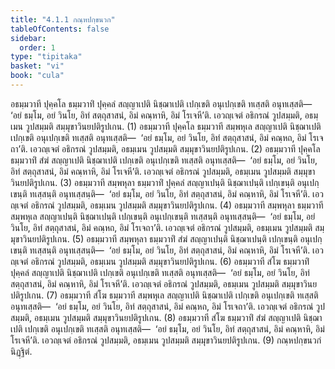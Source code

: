 ```yaml
---
title: "4.1.1 กณฺหปกฺขนวก"
tableOfContents: false
sidebar:
  order: 1
type: "tipitaka"
basket: "vi"
book: "cula"
---
```



<DynamicBreadcrumb />

<Division number="187" book="cula">

<Paragraph number="787" book="cula">
อธมฺมวาที ปุคฺคโล ธมฺมวาทิํ ปุคฺคลํ สญฺญาเปติ นิชฺฌาเปติ เปกฺเขติ อนุเปกฺเขติ ทเสฺสติ อนุทเสฺสติ—  ‘อยํ ธมฺโม, อยํ วินโย, อิทํ สตฺถุสาสนํ, อิมํ คณฺหาหิ, อิมํ โรเจหี’ติ. เอวญฺเจตํ อธิกรณํ วูปสมฺมติ, อธมฺเมน วูปสมฺมติ สมฺมุขาวินยปติรูปเกน. (1)
</Paragraph>

<Paragraph number="788" book="cula">
อธมฺมวาที ปุคฺคโล ธมฺมวาที สมฺพหุเล สญฺญาเปติ นิชฺฌาเปติ เปกฺเขติ อนุเปกฺเขติ ทเสฺสติ อนุทเสฺสติ—  ‘อยํ ธมฺโม, อยํ วินโย, อิทํ สตฺถุสาสนํ, อิมํ คณฺหถ, อิมํ โรเจถา’ติ. เอวญฺเจตํ อธิกรณํ วูปสมฺมติ, อธมฺเมน วูปสมฺมติ สมฺมุขาวินยปติรูปเกน. (2)
</Paragraph>

<Paragraph number="789" book="cula">
อธมฺมวาที ปุคฺคโล ธมฺมวาทิํ สํฆํ สญฺญาเปติ นิชฺฌาเปติ เปกฺเขติ อนุเปกฺเขติ ทเสฺสติ อนุทเสฺสติ—  ‘อยํ ธมฺโม, อยํ วินโย, อิทํ สตฺถุสาสนํ, อิมํ คณฺหาหิ, อิมํ โรเจหี’ติ. เอวญฺเจตํ อธิกรณํ วูปสมฺมติ, อธมฺเมน วูปสมฺมติ สมฺมุขาวินยปติรูปเกน. (3)
</Paragraph>

<Paragraph number="790" book="cula">
อธมฺมวาที สมฺพหุลา ธมฺมวาทิํ ปุคฺคลํ สญฺญาเปนฺติ นิชฺฌาเปนฺติ เปกฺเขนฺติ อนุเปกฺเขนฺติ ทเสฺสนฺติ อนุทเสฺสนฺติ—  ‘อยํ ธมฺโม, อยํ วินโย, อิทํ สตฺถุสาสนํ, อิมํ คณฺหาหิ, อิมํ โรเจหี’ติ. เอวญฺเจตํ อธิกรณํ วูปสมฺมติ, อธมฺเมน วูปสมฺมติ สมฺมุขาวินยปติรูปเกน. (4)
</Paragraph>

<Paragraph number="791" book="cula">
อธมฺมวาที สมฺพหุลา ธมฺมวาที สมฺพหุเล สญฺญาเปนฺติ นิชฺฌาเปนฺติ เปกฺเขนฺติ อนุเปกฺเขนฺติ ทเสฺสนฺติ อนุทเสฺสนฺติ—  ‘อยํ ธมฺโม, อยํ วินโย, อิทํ สตฺถุสาสนํ, อิมํ คณฺหถ, อิมํ โรเจถา’ติ. เอวญฺเจตํ อธิกรณํ วูปสมฺมติ, อธมฺเมน วูปสมฺมติ สมฺมุขาวินยปติรูปเกน. (5)
</Paragraph>

<Paragraph number="792" book="cula">
อธมฺมวาที สมฺพหุลา ธมฺมวาทิํ สํฆํ สญฺญาเปนฺติ นิชฺฌาเปนฺติ เปกฺเขนฺติ อนุเปกฺเขนฺติ ทเสฺสนฺติ อนุทเสฺสนฺติ—  ‘อยํ ธมฺโม, อยํ วินโย, อิทํ สตฺถุสาสนํ, อิมํ คณฺหาหิ, อิมํ โรเจหี’ติ. เอวญฺเจตํ อธิกรณํ วูปสมฺมติ, อธมฺเมน วูปสมฺมติ สมฺมุขาวินยปติรูปเกน. (6)
</Paragraph>

<Paragraph number="793" book="cula">
อธมฺมวาที สํโฆ ธมฺมวาทิํ ปุคฺคลํ สญฺญาเปติ นิชฺฌาเปติ เปกฺเขติ อนุเปกฺเขติ ทเสฺสติ อนุทเสฺสติ—  ‘อยํ ธมฺโม, อยํ วินโย, อิทํ สตฺถุสาสนํ, อิมํ คณฺหาหิ, อิมํ โรเจหี’ติ. เอวญฺเจตํ อธิกรณํ วูปสมฺมติ, อธมฺเมน วูปสมฺมติ สมฺมุขาวินยปติรูปเกน. (7)
</Paragraph>

<Paragraph number="794" book="cula">
อธมฺมวาที สํโฆ ธมฺมวาที สมฺพหุเล สญฺญาเปติ นิชฺฌาเปติ เปกฺเขติ อนุเปกฺเขติ ทเสฺสติ อนุทเสฺสติ—  ‘อยํ ธมฺโม, อยํ วินโย, อิทํ สตฺถุสาสนํ, อิมํ คณฺหถ, อิมํ โรเจถา’ติ. เอวญฺเจตํ อธิกรณํ วูปสมฺมติ, อธมฺเมน วูปสมฺมติ สมฺมุขาวินยปติรูปเกน. (8)
</Paragraph>

<Paragraph number="795" book="cula">
อธมฺมวาที สํโฆ ธมฺมวาทิํ สํฆํ สญฺญาเปติ นิชฺฌาเปติ เปกฺเขติ อนุเปกฺเขติ ทเสฺสติ อนุทเสฺสติ—  ‘อยํ ธมฺโม, อยํ วินโย, อิทํ สตฺถุสาสนํ, อิมํ คณฺหาหิ, อิมํ โรเจหี’ติ. เอวญฺเจตํ อธิกรณํ วูปสมฺมติ, อธมฺเมน วูปสมฺมติ สมฺมุขาวินยปติรูปเกน. (9)

</Paragraph>
</Division>

<Paragraph number="796" type="center" book="cula">
กณฺหปกฺขนวกํ นิฏฺฐิตํ.
</Paragraph>